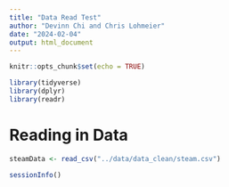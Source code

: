 ```yaml
---
title: "Data Read Test"
author: "Devinn Chi and Chris Lohmeier"
date: "2024-02-04"
output: html_document
---
```


```r
knitr::opts_chunk$set(echo = TRUE)
```

```r
library(tidyverse)
library(dplyr)
library(readr)
```

# Reading in Data
```r
steamData <- read_csv("../data/data_clean/steam.csv")
```

```r
sessionInfo()
```

